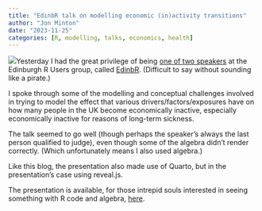 ```yaml
---
title: "EdinbR talk on modelling economic (in)activity transitions"
author: "Jon Minton"
date: "2023-11-25"
categories: [R, modelling, talks, economics, health]
---
```


![](images/Screenshot%202023-11-25%20at%2015.46.29.png)Yesterday I had the great privilege of being [one of two speakers](http://edinbr.org/edinbr/2023/11/15/November-meeting.html) at the Edinburgh R Users group, called [EdinbR](http://edinbr.org/). (Difficult to say without sounding like a pirate.)

I spoke through some of the modelling and conceptual challenges involved in trying to model the effect that various drivers/factors/exposures have on how many people in the UK become economically inactive, especially economically inactive for reasons of long-term sickness.

The talk seemed to go well (though perhaps the speaker's always the last person qualified to judge), even though some of the algebra didn't render correctly. (Which unfortunately means I also used algebra.)

Like this blog, the presentation also made use of Quarto, but in the presentation's case using reveal.js.

The presentation is available, for those intrepid souls interested in seeing something with R code and algebra, [here](https://rpubs.com/JonMinton/edinbr-econinact).
